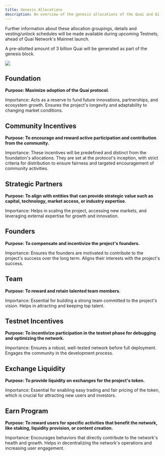 ```yaml
---
title: Genesis Allocations
description: An overview of the genesis allocations of the Quai and Qi tokens.
---
```


<Note>
	Further information about these allocation groupings, details and vesting/unlock schedules will be made available during upcoming
	Testnets, ahead of Quai Network's Mainnet launch.
</Note>

A pre-allotted amount of 3 billion Quai will be generated as part of the genesis block.

<Frame>
	<img src='/images/Tokenomics/GenesisQuaiDistribution.png' />
</Frame>

## Foundation

**Purpose: Maximize adoption of the Quai protocol.**

Importance: Acts as a reserve to fund future innovations, partnerships, and ecosystem growth. Ensures the project's longevity and adaptability to changing market conditions.

## Community Incentives

**Purpose: To encourage and reward active participation and contribution from the community.**

Importance: These incentives will be predefined and distinct from the foundation's allocations. They are set at the protocol's inception, with strict criteria for distribution to ensure fairness and targeted encouragement of community activities.

## Strategic Partners

**Purpose: To align with entities that can provide strategic value such as capital, technology, market access, or industry expertise.**

Importance: Helps in scaling the project, accessing new markets, and leveraging external expertise for growth and innovation.

## Founders

**Purpose: To compensate and incentivize the project's founders.**

Importance: Ensures the founders are motivated to contribute to the project's success over the long term. Aligns their interests with the project's success.

## Team

**Purpose: To reward and retain talented team members.**

Importance: Essential for building a strong team committed to the project's vision. Helps in attracting and keeping top talent.

## Testnet Incentives

**Purpose: To incentivize participation in the testnet phase for debugging and optimizing the network.**

Importance: Ensures a robust, well-tested network before full deployment. Engages the community in the development process.

## Exchange Liquidity

**Purpose: To provide liquidity on exchanges for the project's token.**

Importance: Essential for enabling easy trading and fair pricing of the token, which is crucial for attracting new users and investors.

## Earn Program

**Purpose: To reward users for specific activities that benefit the network, like staking, liquidity provision, or content creation.**

Importance: Encourages behaviors that directly contribute to the network's health and growth. Helps in decentralizing the network's operations and increasing user engagement.
